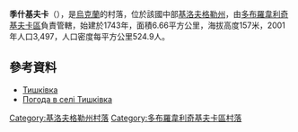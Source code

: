 {{coord|48|29|49|N|30|56|11|E|scale:100000_region:UA|display=title}}

'''季什基夫卡'''（{{lang-uk|Тишківка}}），是[[烏克蘭|烏克蘭]]的村落，位於該國中部[[基洛夫格勒州|基洛夫格勒州]]，由[[多布羅韋利奇基夫卡區|多布羅韋利奇基夫卡區]]負責管轄，始建於1743年，面積6.66平方公里，海拔高度157米，2001年人口3,497，人口密度每平方公里524.9人。

==參考資料==
* [http://gska2.rada.gov.ua/pls/z7502/A005?rdat1=11.06.2009&rf7571=16672 Тишківка]{{dead link|date=2017年12月 |bot=InternetArchiveBot |fix-attempted=yes }}
* [http://weather.in.ua/ua/kirovogradskaja/26185 Погода в селі Тишківка]{{Wayback|url=http://weather.in.ua/ua/kirovogradskaja/26185 |date=20111220122639 }}

{{DEFAULTSORT:Тишківка}}
[[Category:基洛夫格勒州村落|Category:基洛夫格勒州村落]]
[[Category:多布羅韋利奇基夫卡區村落|Category:多布羅韋利奇基夫卡區村落]]


{{Kirovohrad-geo-stub}}